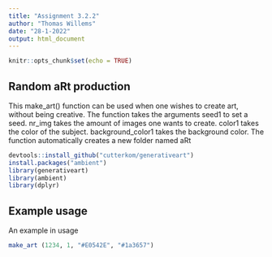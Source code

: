 ---
title: "Assignment 3.2.2"
author: "Thomas Willems"
date: "28-1-2022"
output: html_document
---

```{r setup, include=FALSE}
knitr::opts_chunk$set(echo = TRUE)
```

## Random aRt production

This make_art() function can be used when one wishes to create art, without being creative.
The function takes the arguments seed1 to set a seed.
nr_img takes the amount of images one wants to create.
color1 takes the color of the subject.
background_color1 takes the background color.
The function automatically creates a new folder named aRt

```{r include=FALSE}
devtools::install_github("cutterkom/generativeart")
install.packages("ambient")
library(generativeart)
library(ambient)
library(dplyr)
```

## Example usage

An example in usage

```{r pressure, echo=FALSE}
make_art (1234, 1, "#E0542E", "#1a3657")
```


